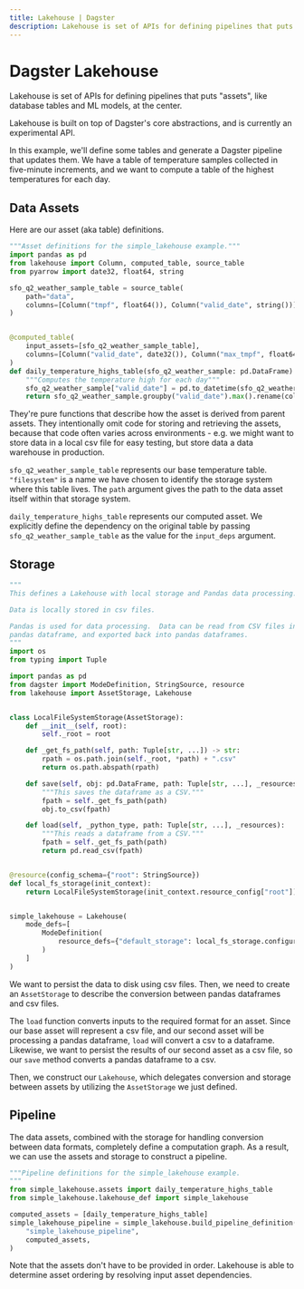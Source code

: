 ```yaml
---
title: Lakehouse | Dagster
description: Lakehouse is set of APIs for defining pipelines that puts assets, like database tables and ML models, at the center.
---
```


# Dagster Lakehouse <Experimental />

<CodeReferenceLink filePath="examples/simple_lakehouse" />

Lakehouse is set of APIs for defining pipelines that puts "assets", like database tables and ML models, at the center.

Lakehouse is built on top of Dagster's core abstractions, and is currently an experimental API.

In this example, we'll define some tables and generate a Dagster pipeline that updates them. We have a table of temperature samples collected in five-minute increments, and we want to compute a table of the highest temperatures for each day.

## Data Assets

Here are our asset (aka table) definitions.

```python file=../../simple_lakehouse/simple_lakehouse/assets.py
"""Asset definitions for the simple_lakehouse example."""
import pandas as pd
from lakehouse import Column, computed_table, source_table
from pyarrow import date32, float64, string

sfo_q2_weather_sample_table = source_table(
    path="data",
    columns=[Column("tmpf", float64()), Column("valid_date", string())],
)


@computed_table(
    input_assets=[sfo_q2_weather_sample_table],
    columns=[Column("valid_date", date32()), Column("max_tmpf", float64())],
)
def daily_temperature_highs_table(sfo_q2_weather_sample: pd.DataFrame) -> pd.DataFrame:
    """Computes the temperature high for each day"""
    sfo_q2_weather_sample["valid_date"] = pd.to_datetime(sfo_q2_weather_sample["valid"])
    return sfo_q2_weather_sample.groupby("valid_date").max().rename(columns={"tmpf": "max_tmpf"})
```

They're pure functions that describe how the asset is derived from parent assets. They intentionally omit code for storing and retrieving the assets, because that code often varies across environments - e.g. we might want to store data in a local csv file for easy testing, but store data a data warehouse in production.

`sfo_q2_weather_sample_table` represents our base temperature table. `"filesystem"` is a name we have chosen to identify the storage system where this table lives. The `path` argument gives the path to the data asset itself within that storage system.

`daily_temperature_highs_table` represents our computed asset. We explicitly define the dependency on the original table by passing `sfo_q2_weather_sample_table` as the value for the `input_deps` argument.

## Storage

```python file=../../simple_lakehouse/simple_lakehouse/lakehouse_def.py
"""
This defines a Lakehouse with local storage and Pandas data processing.

Data is locally stored in csv files.

Pandas is used for data processing.  Data can be read from CSV files into a
pandas dataframe, and exported back into pandas dataframes.
"""
import os
from typing import Tuple

import pandas as pd
from dagster import ModeDefinition, StringSource, resource
from lakehouse import AssetStorage, Lakehouse


class LocalFileSystemStorage(AssetStorage):
    def __init__(self, root):
        self._root = root

    def _get_fs_path(self, path: Tuple[str, ...]) -> str:
        rpath = os.path.join(self._root, *path) + ".csv"
        return os.path.abspath(rpath)

    def save(self, obj: pd.DataFrame, path: Tuple[str, ...], _resources) -> None:
        """This saves the dataframe as a CSV."""
        fpath = self._get_fs_path(path)
        obj.to_csv(fpath)

    def load(self, _python_type, path: Tuple[str, ...], _resources):
        """This reads a dataframe from a CSV."""
        fpath = self._get_fs_path(path)
        return pd.read_csv(fpath)


@resource(config_schema={"root": StringSource})
def local_fs_storage(init_context):
    return LocalFileSystemStorage(init_context.resource_config["root"])


simple_lakehouse = Lakehouse(
    mode_defs=[
        ModeDefinition(
            resource_defs={"default_storage": local_fs_storage.configured({"root": "."})},
        )
    ]
)
```

We want to persist the data to disk using csv files. Then, we need to create an `AssetStorage` to describe the conversion between pandas dataframes and csv files.

The `load` function converts inputs to the required format for an asset. Since our base asset will represent a csv file, and our second asset will be processing a pandas dataframe, `load` will convert a csv to a dataframe. Likewise, we want to persist the results of our second asset as a csv file, so our `save` method converts a pandas dataframe to a csv.

Then, we construct our `Lakehouse`, which delegates conversion and storage between assets by utilizing the `AssetStorage` we just defined.

## Pipeline

The data assets, combined with the storage for handling conversion between data formats, completely define a computation graph. As a result, we can use the assets and storage to construct a pipeline.

```python file=../../simple_lakehouse/simple_lakehouse/pipelines.py
"""Pipeline definitions for the simple_lakehouse example.
"""
from simple_lakehouse.assets import daily_temperature_highs_table
from simple_lakehouse.lakehouse_def import simple_lakehouse

computed_assets = [daily_temperature_highs_table]
simple_lakehouse_pipeline = simple_lakehouse.build_pipeline_definition(
    "simple_lakehouse_pipeline",
    computed_assets,
)
```

Note that the assets don't have to be provided in order. Lakehouse is able to determine asset ordering by resolving input asset dependencies.
